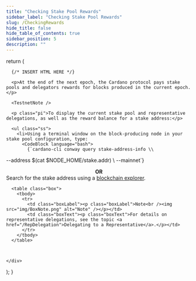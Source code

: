 ```yaml
---
title: "Checking Stake Pool Rewards"
sidebar_label: "Checking Stake Pool Rewards"
slug: /CheckingRewards
hide_title: false
hide_table_of_contents: true
sidebar_position: 5
description: ""
---
```





  return (
    <div>

      {/* INSERT HTML HERE */}

      <p>At the end of the next epoch, the Cardano protocol pays stake pools and delegators rewards for blocks produced in the current epoch.</p>

      <TestnetNote />

      <p class="pi">To display the current stake pool and representative delegations, as well as the reward balance for a stake address:</p>
      
      <ul class="ss">
        <li>Using a terminal window on the block-producing node in your stake pool configuration, type:
          <CodeBlock language="bash">
            {`cardano-cli conway query stake-address-info \\
 --address $(cat $NODE_HOME/stake.addr) \\
 --mainnet`}
          </CodeBlock>
          <center><strong>OR</strong></center>
          Search for the stake address using a <a href="https://explorer.cardano.org/" target="_blank">blockchain explorer</a>.
        </li>
      </ul>

      <table class="box">
        <tbody>
          <tr>
            <td class="boxLabel"><p class="boxLabel">Note<br /><img src="img/BoxNote.png" alt="Note" /></p></td>
            <td class="boxText"><p class="boxText">For details on representative delegations, see the topic <a href="/RepDelegation">Delegating to a Representative</a>.</p></td>
          </tr>
        </tbody>
      </table>

      

    </div>
  );
}

<HTMLContent />

